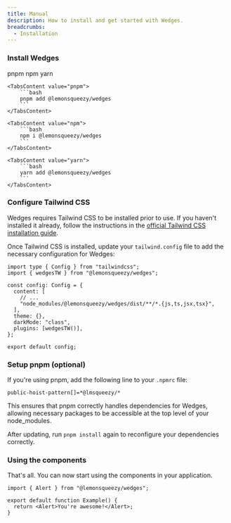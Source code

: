 ```yaml
---
title: Manual
description: How to install and get started with Wedges.
breadcrumbs:
  - Installation
---
```


<Steps>

### Install Wedges

<Tabs variant='underlined' defaultValue='pnpm'>
    <TabsList>
        <TabsTrigger value="pnpm">pnpm</TabsTrigger>
        <TabsTrigger value="npm">npm</TabsTrigger>
        <TabsTrigger value="yarn">yarn</TabsTrigger>
    </TabsList>

    <TabsContent value="pnpm">
        ```bash
        pnpm add @lemonsqueezy/wedges
        ```
    </TabsContent>

    <TabsContent value="npm">
        ```bash
        npm i @lemonsqueezy/wedges
        ```
    </TabsContent>

    <TabsContent value="yarn">
        ```bash
        yarn add @lemonsqueezy/wedges
        ```
    </TabsContent>
</Tabs>

### Configure Tailwind CSS

Wedges requires Tailwind CSS to be installed prior to use. If you haven't installed it already, follow the instructions in the <a href="https://tailwindcss.com/docs/installation/" target="_blank" rel='nofollow noreferrer'>official Tailwind CSS installation guide</a>.

Once Tailwind CSS is installed, update your `tailwind.config` file to add the necessary configuration for Wedges:

```tsx {2,7,10,11} title="tailwind.config.ts" showLineNumbers
import type { Config } from "tailwindcss";
import { wedgesTW } from "@lemonsqueezy/wedges";

const config: Config = {
  content: [
    // ...
    "node_modules/@lemonsqueezy/wedges/dist/**/*.{js,ts,jsx,tsx}",
  ],
  theme: {},
  darkMode: "class",
  plugins: [wedgesTW()],
};

export default config;
```

### Setup pnpm (optional)

If you're using pnpm, add the following line to your `.npmrc` file:

```
public-hoist-pattern[]=*@lmsqueezy/*
```

This ensures that pnpm correctly handles dependencies for Wedges, allowing necessary packages to be accessible at the top level of your node_modules.

After updating, run `pnpm install` again to reconfigure your dependencies correctly.

### Using the components

That's all. You can now start using the components in your application.

```tsx {1,4}
import { Alert } from "@lemonsqueezy/wedges";

export default function Example() {
  return <Alert>You're awesome!</Alert>;
}
```

</Steps>
